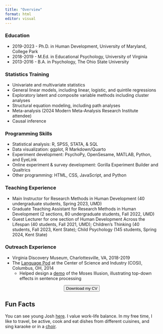 ```yaml
---
title: "Overview"
format: html
editor: visual
---
```


### Education

-   2019-2023 - Ph.D. in Human Development, University of Maryland, College Park
-   2018-2019 - M.Ed. in Educational Psychology, University of Virginia
-   2013-2016 - B.A. in Psychology, The Ohio State University

### Statistics Training

-   Univariate and multivariate statistics
-   General linear models, including linear, logistic, and quintile regressions
-   Exploratory latent and composite variable methods including cluster analyses
-   Structural equation modeling, including path analyses
-   Meta-analysis (2024 Modern Meta-Analysis Research Institute attendee)
-   Causal inference

### Programming Skills

-   Statistical analysis: R, SPSS, STATA, & SQL
-   Data visualization: ggplot, R Markdown/Quarto
-   Experiment development: PsychoPy, OpenSesame, MATLAB, Python, and EyeLink
-   Online experiment & survey development: Gorilla Experiment Builder and Qualtrics
-   Other programming: HTML, CSS, JavaScript, and Python

### Teaching Experience

-   Main Instructor for Research Methods in Human Development (40 undergraduate students, Spring 2023, UMD)
-   Graduate Teaching Assistant for Research Methods in Human Development (2 sections, 80 undergraduate students, Fall 2022, UMD)
-   Guest Lecturer for one section of Human Development Across the Lifespan (40 students, Fall 2021, UMD); Children's Thinking (40 students, Fall 2023, Kent State); Child Psychology (145 students, Spring 2024, Kent State)

### Outreach Experience

-   Virginia Discovery Museum, Charlottesville, VA, 2018-2019
-   The [Language Pod](https://u.osu.edu/thebln/language-pod/){target="_blank"} at the Center of Science and Industry (COSI), Columbus, OH, 2014
    -   Helped design a [demo](https://bpb-us-w2.wpmucdn.com/u.osu.edu/dist/4/44077/files/2017/03/TRICK-SENTENCES-DEMO-1mj2dhj.pdf){target="_blank"} of the Moses Illusion, illustrating top-down effects in sentence processing

<center><a href="Josh Medrano CV.pdf" target="_blank"><button type="button" class="btn btn-info">Download my CV</button></a></center>

## Fun Facts

You can see young Josh [here](me-child.jpg). I value work-life balance. In my free time, I like to travel, be active, cook and eat dishes from different cuisines, and sing karaoke or in a [choir](https://www.youtube.com/watch?v=HhuiotKB43s).
